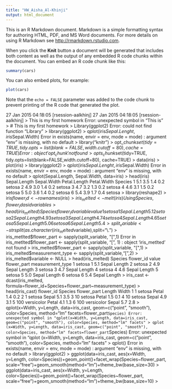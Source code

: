 ```yaml
---
title: "HW_Aisha_Al-Khinji"
output: html_document
---
```


This is an R Markdown document. Markdown is a simple formatting syntax for authoring HTML, PDF, and MS Word documents. For more details on using R Markdown see <http://rmarkdown.rstudio.com>.

When you click the **Knit** button a document will be generated that includes both content as well as the output of any embedded R code chunks within the document. You can embed an R code chunk like this:

```r
summary(cars)
```

You can also embed plots, for example:

```r
plot(cars)
```

Note that the `echo = FALSE` parameter was added to the code chunk to prevent printing of the R code that generated the plot.

27 Jan 2015 04:18:05 [rsession-aalkhinj] 
27 Jan 2015 04:18:05 [rsession-aalkhinj] 
> This is my first homework 
Error: unexpected symbol in "This is"
> # This is my first homework
> Library(ggplot2)
Error: could not find function "Library"
> library(ggplot2)
> qplot(iris$Sepal.Lenght, iris$Sepal.Width)
Error in exists(name, envir = env, mode = mode) : 
  argument "env" is missing, with no default
> library("knitr")
> opt_chunk$set(tidy=TRUE, tidy.opts=list(blank=FALSE,width.cutoff=80), cache=TRUE)
Error: object 'opt_chunk' not found
> opts_chunk$set(tidy=TRUE, tidy.opts=list(blank=FALSE,width.cutoff=80), cache=TRUE)
> data(iris)
> plot(iris)
> library(ggplot2)
> qplot(iris$Sepal.Lenght, iris$Sepal.Width)
Error in exists(name, envir = env, mode = mode) : 
  argument "env" is missing, with no default
> qplot(Sepal.Length, Sepal.Width, data=iris)
> head(iris)
  Sepal.Length Sepal.Width Petal.Length Petal.Width Species
1          5.1         3.5          1.4         0.2  setosa
2          4.9         3.0          1.4         0.2  setosa
3          4.7         3.2          1.3         0.2  setosa
4          4.6         3.1          1.5         0.2  setosa
5          5.0         3.6          1.4         0.2  setosa
6          5.4         3.9          1.7         0.4  setosa
> library(reshape2)
> iris$flower_id <- rownames(iris)
> iris_melted <- melt(iris)
Using Species, flower_id as id variables
> head(iris_melted)
  Species flower_id     variable value
1  setosa         1 Sepal.Length   5.1
2  setosa         2 Sepal.Length   4.9
3  setosa         3 Sepal.Length   4.7
4  setosa         4 Sepal.Length   4.6
5  setosa         5 Sepal.Length   5.0
6  setosa         6 Sepal.Length   5.4
> split_variable <- strsplit(as.character(iris_melted$variable),split="\\.")
> iris_metlted$flower_part <- sapply(split_variable, "[",1)
Error in iris_metlted$flower_part <- sapply(split_variable, "[", 1) : 
  object 'iris_metlted' not found
> iris_melted$flower_part <- sapply(split_variable, "[",1)
> iris_melted$measurement_type <- sapply(split_variable,"[",2)
> iris_melted$variable <- NULL
> head(iris_melted)
  Species flower_id value flower_part measurement_type
1  setosa         1   5.1       Sepal           Length
2  setosa         2   4.9       Sepal           Length
3  setosa         3   4.7       Sepal           Length
4  setosa         4   4.6       Sepal           Length
5  setosa         5   5.0       Sepal           Length
6  setosa         6   5.4       Sepal           Length
> iris_cast <- dcast(iris_melted, formula=flower_id+Species+flower_part~measurement_type)
> head(iris_cast)
  flower_id    Species flower_part Length Width
1         1     setosa       Petal    1.4   0.2
2         1     setosa       Sepal    5.1   3.5
3        10     setosa       Petal    1.5   0.1
4        10     setosa       Sepal    4.9   3.1
5       100 versicolor       Petal    4.1   1.3
6       100 versicolor       Sepal    5.7   2.8
> qplot(x=Width, y=Length, data=iris_cast, geom=c("point", "smooth"), color=Species, method="lm" facets=flower_part`Species)
Error: unexpected symbol in "qplot(x=Width, y=Length, data=iris_cast, geom=c("point", "smooth"), color=Species, method="lm" facets"
> qplot (x=Width, y=Length, data=iris_cast, geom=c("point", "smooth"), color=Species, method="lm" facets=flower_part`Species)
Error: unexpected symbol in "qplot (x=Width, y=Length, data=iris_cast, geom=c("point", "smooth"), color=Species, method="lm" facets"
> qplot()
Error in exists(name, envir = env, mode = mode) : 
  argument "env" is missing, with no default
> library(ggplot2)
> ggplot(data=iris_cast, aes(x=Width, y=Length, color=Species))+geom_point()+facet_wrap(Species~flower_part, scale="free")+geom_smooth(method="lm")+theme_bw(base_size=30)
> ggplot(data=iris_cast, aes(x=Width, y=Length, color=Species))+geom_point()+facet_wrap(Species~flower_part, scale="free")+geom_smooth(method="lm")+theme_bw(base_size=10)
> 
